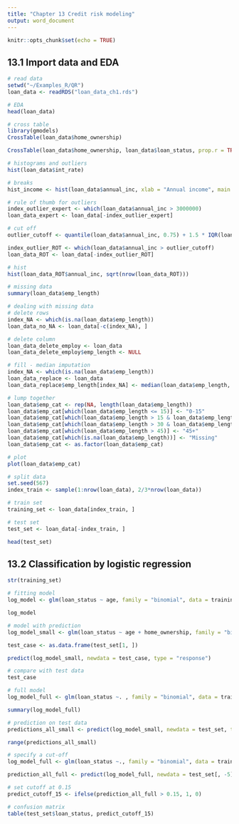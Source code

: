 ---
title: "Chapter 13 Credit risk modeling"
output: word_document
---

```{r setup, include=FALSE}
knitr::opts_chunk$set(echo = TRUE)
```

## 13.1 Import data and EDA
```{r}
# read data
setwd("~/Examples_R/QR")
loan_data <- readRDS("loan_data_ch1.rds")
```
```{r}
# EDA
head(loan_data)
```
```{r}
# cross table
library(gmodels)
CrossTable(loan_data$home_ownership)

```
```{r}
CrossTable(loan_data$home_ownership, loan_data$loan_status, prop.r = TRUE, prop.c = FALSE, prop.t = FALSE, prop.chisq = FALSE)
```
```{r}
# histograms and outliers
hist(loan_data$int_rate)
```
```{r}
# breaks
hist_income <- hist(loan_data$annual_inc, xlab = "Annual income", main = "Histogram")
```
```{r}
# rule of thumb for outliers
index_outlier_expert <- which(loan_data$annual_inc > 3000000)
loan_data_expert <- loan_data[-index_outlier_expert]
```
```{r}
# cut off
outlier_cutoff <- quantile(loan_data$annual_inc, 0.75) + 1.5 * IQR(loan_data$annual_inc)

index_outlier_ROT <- which(loan_data$annual_inc > outlier_cutoff)
loan_data_ROT <- loan_data[-index_outlier_ROT]
```
```{r}
# hist
hist(loan_data_ROT$annual_inc, sqrt(nrow(loan_data_ROT)))
```
```{r}
# missing data
summary(loan_data$emp_length)
```
```{r}
# dealing with missing data
# delete rows
index_NA <- which(is.na(loan_data$emp_length))
loan_data_no_NA <- loan_data[-c(index_NA), ]
```
```{r}
# delete column
loan_data_delete_employ <- loan_data
loan_data_delete_employ$emp_length <- NULL
```
```{r}
# fill - median imputation
index_NA <- which(is.na(loan_data$emp_length))
loan_data_replace <- loan_data
loan_data_replace$emp_length[index_NA] <- median(loan_data$emp_length, na.rm = TRUE)
```
```{r}
# lump together
loan_data$emp_cat <- rep(NA, length(loan_data$emp_length))
loan_data$emp_cat[which(loan_data$emp_length <= 15)] <- "0-15"
loan_data$emp_cat[which(loan_data$emp_length > 15 & loan_data$emp_length <= 30)] <- "15-30"
loan_data$emp_cat[which(loan_data$emp_length > 30 & loan_data$emp_length <= 45)] <- "30-45"
loan_data$emp_cat[which(loan_data$emp_length > 45)] <- "45+"
loan_data$emp_cat[which(is.na(loan_data$emp_length))] <- "Missing"
loan_data$emp_cat <- as.factor(loan_data$emp_cat)
```

```{r}
# plot
plot(loan_data$emp_cat)
```
```{r}
# split data
set.seed(567)
index_train <- sample(1:nrow(loan_data), 2/3*nrow(loan_data))

# train set
training_set <- loan_data[index_train, ]

# test set
test_set <- loan_data[-index_train, ]

head(test_set)
```
## 13.2 Classification by logistic regression
```{r}
str(training_set)
```
```{r}
# fitting model
log_model <- glm(loan_status ~ age, family = "binomial", data = training_set)

log_model
```

```{r}
# model with prediction
log_model_small <- glm(loan_status ~ age + home_ownership, family = "binomial", data = training_set)

test_case <- as.data.frame(test_set[1, ])

predict(log_model_small, newdata = test_case, type = "response")
```
```{r}
# compare with test data
test_case
```

```{r}
# full model
log_model_full <- glm(loan_status ~. , family = "binomial", data = training_set)

summary(log_model_full)
```
```{r}
# prediction on test data
predictions_all_small <- predict(log_model_small, newdata = test_set, type = "response")

range(predictions_all_small)
```
```{r}
# specify a cut-off
log_model_full <- glm(loan_status ~., family = "binomial", data = training_set[, -5])

prediction_all_full <- predict(log_model_full, newdata = test_set[, -5], type = "response")

# set cutoff at 0.15
predict_cutoff_15 <- ifelse(prediction_all_full > 0.15, 1, 0)

# confusion matrix
table(test_set$loan_status, predict_cutoff_15)
```

